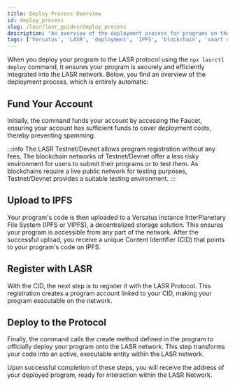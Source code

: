 ```yaml
---
title: Deploy Process Overview
id: deploy_process
slug: /lasr/lasr_guides/deploy_process
description: "An overview of the deployment process for programs on the LASR network, detailing each automatic step from funding to deployment."
tags: ['Versatus', 'LASR', 'deployment', 'IPFS', 'blockchain', 'smart contracts']
---
```


When you deploy your program to the LASR protocol using the `npx lasrctl deploy` command, it ensures your program is securely and efficiently integrated into the LASR network. Below, you find an overview of the deployment process, which is entirely automatic:

## Fund Your Account

Initially, the command funds your account by accessing the Faucet, ensuring your account has sufficient funds to cover deployment costs, thereby preventing spamming. 

:::info
  The LASR Testnet/Devnet allows program registration without any fees. The blockchain networks of Testnet/Devnet offer a less risky environment for users to submit their programs or to test them. As blockchains require a live public network for testing purposes, Testnet/Devnet provides a suitable testing environment.
:::

## Upload to IPFS

Your program's code is then uploaded to a Versatus instance InterPlanetary File System (IPFS or VIPFS), a decentralized storage solution. This ensures your program is accessible from any part of the network. After the successful upload, you receive a unique Content Identifier (CID) that points to your program's code on IPFS.

## Register with LASR

With the CID, the next step is to register it with the LASR Protocol. This registration creates a program account linked to your CID, making your program executable on the network.

## Deploy to the Protocol

Finally, the command calls the create method defined in the program to officially deploy your program onto the LASR network. This step transforms your code into an active, executable entity within the LASR network.

Upon successful completion of these steps, you will receive the address of your deployed program, ready for interaction within the LASR Network.